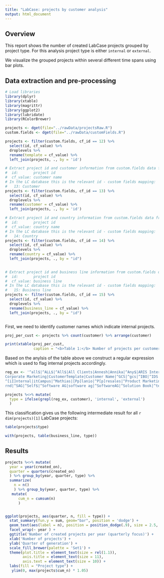 ```yaml
---
title: "LabCase: projects by customer analysis"
output: html_document
---
```


## Overview

This report shows the number of created LabCase projects grouped by project type. For this analysis project type is either `internal` or `external`. 

We visualize the grouped projects within several different time spans using bar plots.


## Data extraction and pre-processing

```r

# Load libraries
library(dplyr)
library(xtable)
library(magrittr)
library(ggplot2)
library(lubridate)
library(RColorBrewer)


```


```r

projects <- dget(file="../rawData/projectsRaw.R")
custom.fields <- dget(file="../rawData/customFields.R")

projects <- filter(custom.fields, cf_id == 12) %>%
  select(id, cf_value) %>%
  droplevels %>%
  rename(template = cf_value) %>%
  left_join(projects, ., by = 'id')

# Extract project id and customer information from custom.fields data frame
#  id:       project id
#  cf_value: customer name
# In the LC database this is the relevant id - custom fields mapping:
#   13: Customer
projects <- filter(custom.fields, cf_id == 13) %>%
  select(id, cf_value) %>%
  droplevels %>%
  rename(customer = cf_value) %>%
  left_join(projects, ., by = 'id')

# Extract project id and country information from custom.fields data frame
#  id:       project id
#  cf_value: country name
# In the LC database this is the relevant id - custom fields mapping:
#   14: Country
projects <- filter(custom.fields, cf_id == 14) %>%
  select(id, cf_value) %>%
  droplevels %>%
  rename(country = cf_value) %>%
  left_join(projects, ., by = "id")
  

# Extract project id and business line information from custom.fields data frame
#  id:       project id
#  cf_value: business line
# In the LC database this is the relevant id - custom fields mapping:
#   15: Business line
projects <- filter(custom.fields, cf_id == 15) %>%
  select(id, cf_value) %>%
  droplevels %>%
  rename(business_line = cf_value) %>%
  left_join(projects, ., by = "id")



```

First, we need to identify customer names which indicate internal projects.

```r

proj_per_cust <- projects %>% count(customer) %>% arrange(customer)

print(xtable(proj_per_cust, 
             caption = "<b>Table 1:</b> Number of projects per customer"), type = 'html', include.rownames = FALSE)

```

Based on the anylsis of the table above we construct a regular expression which is used to flag internal projects accordingly. 


```r

reg_ex <- '^all$|^ALL$|^All$|All Clients|Annesh|Annika|^Any$|ARIS Internal|ARIS User Group DACH|
Corporate Marketing|CustomerTemplate|Customer Name|^GCS|^gcs|^IBO|^IDS|^[iI]n-[Hh]ouse|
^[iI]nternal|itCampus|^Mathias|[Pp]lanio|^P[p]resales|^Product Marketing|RnD|
rnd|^SAG|^Self$|^Software AG|software ag|^SoftwareAG|^Solution Book|^test|^Test|various'

projects %<>% mutate(
  type = ifelse(grepl(reg_ex, customer), 'internal', 'external')
  )


```

This classification gives us the following intermediate result for all `r dim(projects)[1]` LabCase projects:

```r

table(projects$type)

with(projects, table(business_line, type))

```


## Results


```r

projects %<>% mutate(
  year = year(created_on),
  quarter = quarters(created_on)
  ) %>% group_by(year, quarter, type) %>% 
  summarize(
    n = n()
    ) %>% group_by(year, quarter, type) %>%
   mutate(
      cum_n = cumsum(n)
      )


ggplot(projects, aes(quarter, n, fill = type)) + 
  stat_summary(fun.y = sum, geom="bar", position = 'dodge') +
  geom_text(aes(label = n), position = position_dodge(.9), size = 2.5, vjust = -0.3) +
  facet_wrap(~ year ) +
  ggtitle('Number of created projects per year (quarterly focus)') +
  xlab('Number of projects') +
  ylab('Quarter of generation') +
  scale_fill_brewer(palette = 'Set1') +
  theme(plot.title = element_text(size = rel(1.1)),
        axis.title = element_text(size = 11),
        axis.text = element_text(size = 10)) +
  labs(fill = "Project type") +
   ylim(0, max(projects$cum_n) * 1.05) 
  



```











